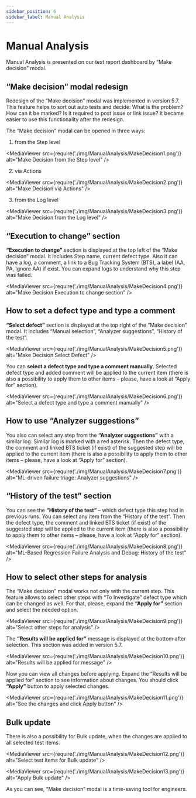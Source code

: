 ```yaml
---
sidebar_position: 6
sidebar_label: Manual Analysis
---
```


# Manual Analysis

Manual Analysis is presented on our test report dashboard by “Make decision” modal.

## “Make decision” modal redesign 
 
Redesign of the “Make decision” modal was implemented in version 5.7. This feature helps to sort out auto tests and decide: What is the problem? How can it be marked? Is it required to post issue or link issue? It became easier to use this functionality after the redesign.  

<MediaViewer src="https://youtu.be/ZdUj3SFqJV8" alt="Make Decision modal" type="video" />

The “Make decision” modal can be opened in three ways: 
 
1) from the Step level 

<MediaViewer src={require('./img/ManualAnalysis/MakeDecision1.png')} alt="Make Decision from the Step level" />

2) via Actions

<MediaViewer src={require('./img/ManualAnalysis/MakeDecision2.png')} alt="Make Decision via Actions" />

3) from the Log level 

<MediaViewer src={require('./img/ManualAnalysis/MakeDecision3.png')} alt="Make Decision from the Log level" />

## “Execution to change” section

**“Execution to change”** section is displayed at the top left of the “Make decision” modal. It includes Step name, current defect type. Also it can have a log, a comment, a link to a Bug Tracking System (BTS), a label (AA, PA, Ignore AA) if exist. You can expand logs to understand why this step was failed.

<MediaViewer src={require('./img/ManualAnalysis/MakeDecision4.png')} alt="Make Decision Execution to change section" />

## How to set a defect type and type a comment

**“Select defect”** section is displayed at the top right of the “Make decision” modal. It includes “Manual selection”, “Analyzer suggestions”, “History of the test”.

<MediaViewer src={require('./img/ManualAnalysis/MakeDecision5.png')} alt="Make Decision Select Defect" />

You can **select a defect type and type a comment manually**. Selected defect type and added comment will be applied to the current item (there is also a possibility to apply them to other items – please, have a look at “Apply for” section).

<MediaViewer src={require('./img/ManualAnalysis/MakeDecision6.png')} alt="Select a defect type and type a comment manually" />

## How to use “Analyzer suggestions”

You also can select any step from the **“Analyzer suggestions”** with a similar log. Similar log is marked with a red asterisk. Then the defect type, the comment and linked BTS ticket (if exist) of the suggested step will be applied to the current item (there is also a possibility to apply them to other items – please, have a look at “Apply for” section).

<MediaViewer src={require('./img/ManualAnalysis/MakeDecision7.png')} alt="ML-driven failure triage: Analyzer suggestions" />

## “History of the test” section

You can see the **“History of the test”** – which defect type this step had in previous runs. You can select any item from the “History of the test”. Then the defect type, the comment and linked BTS ticket (if exist) of the suggested step will be applied to the current item (there is also a possibility to apply them to other items – please, have a look at “Apply for” section).

<MediaViewer src={require('./img/ManualAnalysis/MakeDecision8.png')} alt="ML-Based Regression Failure Analysis and Debug: History of the test" />

## How to select other steps for analysis

The “Make decision” modal works not only with the current step. This feature allows to select other steps with “To Investigate” defect type which can be changed as well. For that, please, expand the **“Apply for”** section and select the needed option.

<MediaViewer src={require('./img/ManualAnalysis/MakeDecision9.png')} alt="Select other steps for analysis" />

The **“Results will be applied for”** message is displayed at the bottom after selection. This section was added in version 5.7.

<MediaViewer src={require('./img/ManualAnalysis/MakeDecision10.png')} alt="Results will be applied for message" />

Now you can view all changes before applying. Expand the “Results will be applied for” section to see information about changes. You should click **“Apply”** button to apply selected changes. 

<MediaViewer src={require('./img/ManualAnalysis/MakeDecision11.png')} alt="See the changes and click Apply button" />

## Bulk update

There is also a possibility for Bulk update, when the changes are applied to all selected test items.

<MediaViewer src="https://youtu.be/Jd9Ge0epQzg" alt="Bulk update with Make Decision" type="video" />

<MediaViewer src={require('./img/ManualAnalysis/MakeDecision12.png')} alt="Select test items for Bulk update" />

<MediaViewer src={require('./img/ManualAnalysis/MakeDecision13.png')} alt="Apply Bulk update" />

As you can see, “Make decision” modal is a time-saving tool for engineers.

